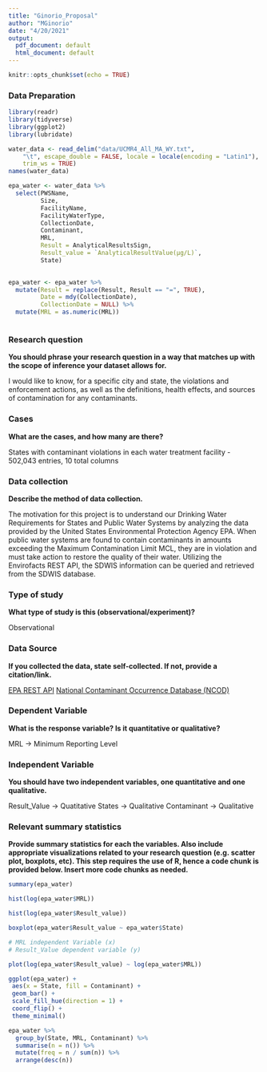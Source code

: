 ```yaml
---
title: "Ginorio_Proposal"
author: "MGinorio"
date: "4/20/2021"
output:
  pdf_document: default
  html_document: default
---
```


```r
knitr::opts_chunk$set(echo = TRUE)
```

### Data Preparation

```r

library(readr)
library(tidyverse)
library(ggplot2)
library(lubridate)

```

```r

water_data <- read_delim("data/UCMR4_All_MA_WY.txt", 
    "\t", escape_double = FALSE, locale = locale(encoding = "Latin1"), 
    trim_ws = TRUE)
names(water_data)

```
```r
epa_water <- water_data %>% 
  select(PWSName,
         Size,
         FacilityName,
         FacilityWaterType,
         CollectionDate,
         Contaminant,
         MRL,
         Result = AnalyticalResultsSign,
         Result_value = `AnalyticalResultValue(µg/L)`,
         State)
  

```

```r

epa_water <- epa_water %>% 
  mutate(Result = replace(Result, Result == "=", TRUE),
         Date = mdy(CollectionDate),
         CollectionDate = NULL) %>% 
  mutate(MRL = as.numeric(MRL))

```

```r



```

### Research question 

**You should phrase your research question in a way that matches up with the scope of inference your dataset allows for.**

I would like to know, for a specific city and state, the violations and enforcement actions, as well as the definitions, health effects, and sources of contamination for any contaminants.


### Cases 

**What are the cases, and how many are there?**

States with contaminant violations in each water treatment facility - 502,043 entries, 10 total columns


### Data collection 

**Describe the method of data collection.**

The motivation for this project is to understand our Drinking Water Requirements for States and Public Water Systems by analyzing the data provided by the United States Environmental Protection Agency EPA.
When public water systems are found to contain contaminants in amounts exceeding the Maximum Contamination Limit MCL, they are in violation and must take action to restore the quality of their water. Utilizing the Envirofacts REST API, the SDWIS information can be queried and retrieved from the SDWIS database.


### Type of study 

**What type of study is this (observational/experiment)?**

Observational


### Data Source 

**If you collected the data, state self-collected. If not, provide a citation/link.**

[EPA REST API](https://www.epa.gov/enviro/web-services)
[National Contaminant Occurrence Database (NCOD)](https://www.epa.gov/sdwa/national-contaminant-occurrence-database-ncod)


### Dependent Variable

**What is the response variable? Is it quantitative or qualitative?**

MRL -> Minimum Reporting Level

### Independent Variable

**You should have two independent variables, one quantitative and one qualitative.**

Result_Value -> Quatitative
States -> Qualitative
Contaminant -> Qualitative


### Relevant summary statistics 

**Provide summary statistics for each the variables. Also include appropriate visualizations related to your research question (e.g. scatter plot, boxplots, etc). This step requires the use of R, hence a code chunk is provided below. Insert more code chunks as needed.**

```r
summary(epa_water)
```
```r
hist(log(epa_water$MRL))
```
```r
hist(log(epa_water$Result_value))
```
```r
boxplot(epa_water$Result_value ~ epa_water$State)
```
```r
# MRL independent Variable (x)
# Result_Value dependent variable (y)

plot(log(epa_water$Result_value) ~ log(epa_water$MRL))
```

```r
ggplot(epa_water) +
 aes(x = State, fill = Contaminant) +
 geom_bar() +
 scale_fill_hue(direction = 1) +
 coord_flip() +
 theme_minimal()
```
```r
epa_water %>% 
  group_by(State, MRL, Contaminant) %>% 
  summarise(n = n()) %>% 
  mutate(freq = n / sum(n)) %>% 
  arrange(desc(n))
```

